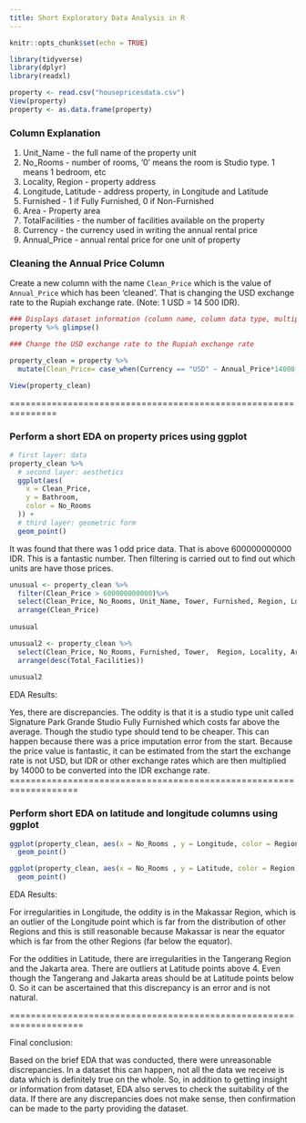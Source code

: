 ---
title: Short Exploratory Data Analysis in R
---

```{r setup, include=FALSE}
knitr::opts_chunk$set(echo = TRUE)
```


```{r}
library(tidyverse)
library(dplyr)
library(readxl)

property <- read.csv("housepricesdata.csv")
View(property)
property <- as.data.frame(property)
```
### Column Explanation

1.  Unit_Name - the full name of the property unit
2.  No_Rooms - number of rooms, '0' means the room is Studio type. 1 means 1 bedroom, etc
3.  Locality, Region - property address
4.  Longitude, Latitude - address property, in Longitude and Latitude
5.  Furnished - 1 if Fully Furnished, 0 if Non-Furnished
6.  Area - Property area
7.  TotalFacilities - the number of facilities available on the property
8.  Currency - the currency used in writing the annual rental price
9. Annual_Price - annual rental price for one unit of property


### Cleaning the Annual Price Column

Create a new column with the name `Clean_Price` which is the value of `Annual_Price` 
which has been 'cleaned'. That is changing the USD exchange rate to the Rupiah exchange rate.
(Note: 1 USD = 14 500 IDR).
```{r}
### Displays dataset information (column name, column data type, multiple observations per column)
property %>% glimpse()
```

```{r}
### Change the USD exchange rate to the Rupiah exchange rate

property_clean = property %>%
  mutate(Clean_Price= case_when(Currency == "USD" ~ Annual_Price*14000, Currency == "IDR" ~ Annual_Price*1))
```

```{r}
View(property_clean)
```

===============================================================

### Perform a short EDA on property prices using ggplot


```{r}
# first layer: data
property_clean %>% 
  # second layer: aesthetics
  ggplot(aes(
    x = Clean_Price, 
    y = Bathroom,
    color = No_Rooms
  )) +
  # third layer: geometric form
  geom_point()
```
It was found that there was 1 odd price data. That is above 600000000000 IDR.
This is a fantastic number. Then filtering is carried out to find out which units are
have those prices.

```{r}
unusual <- property_clean %>%
  filter(Clean_Price > 600000000000)%>%
  select(Clean_Price, No_Rooms, Unit_Name, Tower, Furnished, Region, Locality, Area, Total_Facilities)%>%
  arrange(Clean_Price)
  
unusual
```
```{r}
unusual2 <- property_clean %>%
  select(Clean_Price, No_Rooms, Furnished, Tower,  Region, Locality, Area, Total_Facilities)%>%
  arrange(desc(Total_Facilities))
  
unusual2
```
EDA Results:

Yes, there are discrepancies. The oddity is that it is a studio type unit called 
Signature Park Grande Studio Fully Furnished which costs far above the average. 
Though the studio type should tend to be cheaper. This can happen because there 
was a price imputation error from the start. Because the price value is fantastic,
it can be estimated from the start the exchange rate is not USD, but IDR or other 
exchange rates which are then multiplied by 14000 to be converted into the IDR exchange rate.
===================================================================

### Perform short EDA on latitude and longitude columns using ggplot

```{r}

ggplot(property_clean, aes(x = No_Rooms , y = Longitude, color = Region)) +
  geom_point()
```
```{r}
ggplot(property_clean, aes(x = No_Rooms , y = Latitude, color = Region)) +
  geom_point()
```
EDA Results:

For irregularities in Longitude, the oddity is in the Makassar Region, which is 
an outlier of the Longitude point which is far from the distribution of other 
Regions and this is still reasonable because Makassar is near the equator which 
is far from the other Regions (far below the equator).

For the oddities in Latitude, there are irregularities in the Tangerang Region 
and the Jakarta area. There are outliers at Latitude points above 4. Even though
the Tangerang and Jakarta areas should be at Latitude points below 0. 
So it can be ascertained that this discrepancy is an error and is not natural.

====================================================================


Final conclusion:

Based on the brief EDA that was conducted, there were unreasonable discrepancies.
In a dataset this can happen, not all the data we receive is data
which is definitely true on the whole. So, in addition to getting insight or information from
dataset, EDA also serves to check the suitability of the data. If there are any discrepancies
does not make sense, then confirmation can be made to the party providing the dataset.